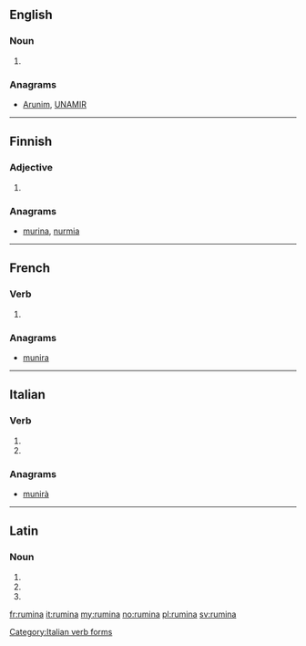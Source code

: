 ==English==

===Noun===
{{head|en|plural}}

# {{plural of|rumen|lang=en}}

===Anagrams===
* [[Arunim#English|Arunim]], [[UNAMIR#English|UNAMIR]]

----

==Finnish==

===Adjective===
{{head|fi|adjective form}}

# {{fi-form of|type=adjective|case=essive|pl=plural|ruma}}

===Anagrams===
* [[murina#Finnish|murina]], [[nurmia#Finnish|nurmia]]

----

==French==

===Verb===
{{fr-verb-form}}

# {{conjugation of|ruminer||3|s|[[past historic]]|lang=fr}}

===Anagrams===
* [[munira#French|munira]]

----

==Italian==

===Verb===
{{head|it|verb form}}

# {{conjugation of|ruminare||3|s|pres|ind|lang=it}}
# {{conjugation of|ruminare||2|s|imp|lang=it}}

===Anagrams===
* [[munirà#Italian|munirà]]

[[Category:Italian verb forms]]

----

==Latin==

===Noun===
{{la-noun-form|rūmina}}

# {{inflection of|rūmen||nom|p|lang=la}}
# {{inflection of|rūmen||acc|p|lang=la}}
# {{inflection of|rūmen||voc|p|lang=la}}

[[fr:rumina]]
[[it:rumina]]
[[my:rumina]]
[[no:rumina]]
[[pl:rumina]]
[[sv:rumina]]